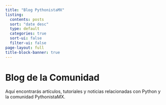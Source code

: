```yaml
---
title: "Blog PythonistaMX"
listing:
  contents: posts
  sort: "date desc"
  type: default
  categories: true
  sort-ui: false
  filter-ui: false
page-layout: full
title-block-banner: true
---
```


# Blog de la Comunidad

Aquí encontrarás artículos, tutoriales y noticias relacionadas con Python y la comunidad PythonistaMX.